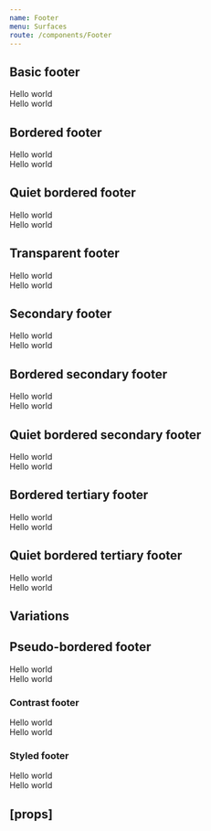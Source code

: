 ```yaml
---
name: Footer
menu: Surfaces
route: /components/Footer
---
```



<PageTitle src="components/Footer" title="Footer" />

## Basic footer

<Playground>
  <ThemeWrapper>
    <Footer>
      <div>Hello world</div>
      <div>Hello world</div>
    </Footer>
  </ThemeWrapper>
</Playground>

## Bordered footer

<Playground>
  <ThemeWrapper>
    <Footer bordered>
      <div>Hello world</div>
      <div>Hello world</div>
    </Footer>
  </ThemeWrapper>
</Playground>

## Quiet bordered footer

<Playground>
  <ThemeWrapper>
    <Footer bordered volume="quiet">
      <div>Hello world</div>
      <div>Hello world</div>
    </Footer>
  </ThemeWrapper>
</Playground>

## Transparent footer

<Playground>
  <ThemeWrapper>
    <Footer bordered transparent>
      <div>Hello world</div>
      <div>Hello world</div>
    </Footer>
  </ThemeWrapper>
</Playground>

## Secondary footer

<Playground>
  <ThemeWrapper>
    <Footer variant="secondary">
      <div>Hello world</div>
      <div>Hello world</div>
    </Footer>
  </ThemeWrapper>
</Playground>

## Bordered secondary footer

<Playground>
  <ThemeWrapper>
    <Footer bordered variant="secondary">
      <div>Hello world</div>
      <div>Hello world</div>
    </Footer>
  </ThemeWrapper>
</Playground>

## Quiet bordered secondary footer

<Playground>
  <ThemeWrapper>
    <Footer bordered variant="secondary" volume="quiet">
      <div>Hello world</div>
      <div>Hello world</div>
    </Footer>
  </ThemeWrapper>
</Playground>

## Bordered tertiary footer

<Playground>
  <ThemeWrapper>
    <Footer bordered variant="tertiary">
      <div>Hello world</div>
      <div>Hello world</div>
    </Footer>
  </ThemeWrapper>
</Playground>

## Quiet bordered tertiary footer

<Playground>
  <ThemeWrapper>
    <Footer bordered variant="tertiary" volume="quiet">
      <div>Hello world</div>
      <div>Hello world</div>
    </Footer>
  </ThemeWrapper>
</Playground>

## Variations

## Pseudo-bordered footer

<Playground>
  <ThemeWrapper>
    <Footer bordered="pseudo">
      <div>Hello world</div>
      <div>Hello world</div>
    </Footer>
  </ThemeWrapper>
</Playground>

### Contrast footer

<Playground>
  <ThemeWrapper>
    <Footer contrast>
      <div>Hello world</div>
      <div>Hello world</div>
    </Footer>
  </ThemeWrapper>
</Playground>

### Styled footer

<Playground>
  <StyledFooter bordered backgroundColor="#556270" borderColor="#393a61" height={50} textColor="#fff">
    <div>Hello world</div>
    <div>Hello world</div>
  </StyledFooter>
</Playground>

## \[props\]

<Props of={Footer} />
